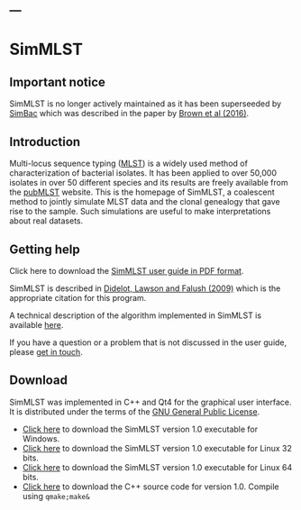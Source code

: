 ---
---
# SimMLST

## Important notice

SimMLST is no longer actively maintained as it has been superseeded by [SimBac](https://github.com/tbrown91/SimBac) which was described in the paper by [Brown et al (2016)](http://mgen.microbiologyresearch.org/content/journal/mgen/10.1099/mgen.0.000044). 

## Introduction

Multi-locus sequence typing (<a href="http://en.wikipedia.org/wiki/MLST">MLST</a>) is a widely used method of characterization of bacterial isolates. It has been applied to over 50,000 isolates in over 50 different species and its results are freely available from the <a href="http://pubmlst.org/">pubMLST</a> website. This is the homepage of SimMLST, a coalescent method to jointly simulate MLST data and the clonal genealogy that gave rise to the sample. Such simulations are useful to make interpretations about real datasets.

## Getting help

Click here to download the <a href="http://www.stats.ox.ac.uk/~didelot/files/simmlst-userguide.pdf">SimMLST user guide in PDF format</a>.

SimMLST is described in <a href="http://bioinformatics.oxfordjournals.org/cgi/content/abstract/btp145">Didelot, Lawson and Falush (2009)</a> which is the appropriate citation for this program.

A technical description of the algorithm implemented in SimMLST is available <a href="http://www.stats.ox.ac.uk/~didelot/files/simmlst-tech.pdf">here</a>. 

If you have a question or a problem that is not discussed in the user guide, please <a href="contact.htm">get in touch</a>. 

## Download

SimMLST was implemented in C++ and Qt4 for the graphical user interface.
It is distributed under the terms of the <a href="http://www.gnu.org/licenses/gpl.html">GNU General Public License</a>.

* <a href="http://www.stats.ox.ac.uk/~didelot/files/simmlst.zip">Click here</a> to download the SimMLST version 1.0 executable for Windows.
* <a href="http://www.stats.ox.ac.uk/~didelot/files/simmlst32.zip">Click here</a> to download the SimMLST version 1.0 executable for Linux 32 bits.
* <a href="http://www.stats.ox.ac.uk/~didelot/files/simmlst64.zip">Click here</a> to download the SimMLST version 1.0 executable for Linux 64 bits.
* <a href="http://www.stats.ox.ac.uk/~didelot/files/simmlstsrc.zip">Click here</a> to download the C++ source code for version 1.0. Compile using `qmake;make&`
